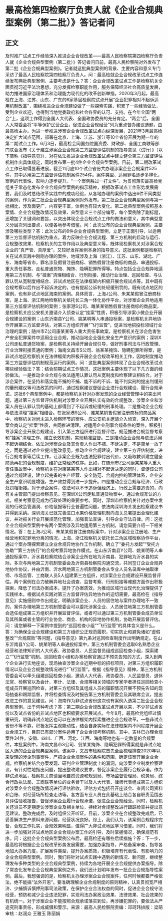 # 最高检第四检察厅负责人就《企业合规典型案例（第二批）》答记者问
## 正文
及时推广试点工作经验深入推进企业合规改革——最高人民检察院第四检察厅负责人就《企业合规典型案例（第二批）》答记者问日前，最高人民检察院对外发布了第二批《企业合规典型案例》。记者就这批典型案例的背景、主要内容和意义专门采访了最高人民检察院第四检察厅负责人。问：最高检就企业合规改革试点工作连续发布两批典型案例，主要考虑是什么？答：企业合规改革试点工作是检察机关全面贯彻习近平法治思想，充分发挥检察职能作用，服务保障经济社会高质量发展，助力推进国家治理体系和治理能力现代化的改革创新举措。2020年3月起，最高检在上海、江苏、山东、广东的6家基层检察院试点开展“企业犯罪相对不起诉适用机制改革”，围绕推进企业合规建设做了一些探索实践，积累了一些经验做法，受到企业欢迎，也得到当地党委政府和社会各界的认可、支持。在今年全国“两会”上，这项工作得到全国人大代表、全国政协委员的充分肯定。“两会”后，全国人大常委会将“平等保护民营企业，促进企业合规经营”列为重点督办建议选题，由最高检主办。为进一步推进涉案企业合规改革试点向纵深发展，2021年3月最高检决定扩大试点范围，部署在北京、上海、江苏、浙江等10个省份开展为期一年的第二期试点工作。6月3日，最高检会同国务院国资委、财政部、全国工商联等部门联合发布《关于建立涉案企业合规第三方监督评估机制的指导意见（试行）》（以下简称《指导意见》），对在依法推进企业合规改革试点中建立健全第三方监督评估机制作出具体规定，同时发布第一批4件企业合规典型案例。目前，第二期改革试点工作已取得显著进展，截至11月底10个试点省份共办理涉案企业合规案件525件，其中适用第三方监督评估机制案件254件。案件类型、适用罪名逐步多样化，案例的代表性、影响力逐步提升。“一个案例胜过一打文件”。为贯彻落实最高检党组关于常态化发布企业合规典型案例的指示精神，根据改革试点工作形势发展需要，我们及时总结改革实践中的成功经验，从各地办理的案例中选出6件不同类型的案例，作为第二批企业合规典型案例对外发布。第二批企业合规典型案例与第一批相比，涉及面更广，内容更丰富，体例也有较大变化。第二批典型案例按照基本案情、企业合规整改情况及效果、典型意义三个部分编写，每个案例除了副标题，还增加了关键词和要旨，以突出体现企业合规试点工作的做法和意义，其中典型意义分层次列出要点，以便各地参考借鉴。问：此次公布的企业合规典型案例，主要涉及哪些类型？答：此次公布的6件企业合规典型案例，立足于正面引导，以适用第三方监督评估机制为重点，着力反映企业合规流程、第三方机制的启动与运行、合规整改效果、检察机关的主导作用以及典型意义等，既体现检察机关对涉案合规企业的“真严管、真厚爱”，又较好发挥案例本身的指导意义。这批案例都是检察机关在试点实践中刚刚办理的案件，地域涉及上海（浙江）、江苏、山东、湖北、广东、海南等省市，罪名涉及假冒注册商标、销售假冒注册商标的商品、串通投标、重大责任事故、走私普通货物、掩饰、隐瞒犯罪所得等。特点包括企业合规异地适用第三方机制、与“挂案”清理相结合、行刑衔接、推动行业治理、巡回检查、与认罪认罚从宽制度相结合、非试点地区在法律框架内积极开展合规试点等。其中既有合规考察以后作出不起诉决定的，也有提起公诉判处轻缓刑罚的。既有试点地区的案例，也有非试点地区海南的案例。具体而言，上海J公司、朱某某假冒注册商标案，是上海、浙江两地检察机关依托长三角一体化协作平台，对涉案企业异地适用第三方监督评估机制的案例；张家港S公司、雎某某销售假冒注册商标的商品案，是检察机关应公安机关邀请介入侦查认定“挂案”性质，积极引导涉案小微企业开展合规建设的案例；山东沂南县Y公司、姚某明等人串通投标案，是检察机关异地协作开展第三方监督评估，对第三方组织开展“飞行监管”，促进当地招投标领域行业治理的案例；随州市Z公司康某某等人重大责任事故案，是检察机关在涉企危害生产安全犯罪案件中适用企业合规，推动当地企业强化安全生产意识的案例；深圳X公司走私普通货物案，是检察机关持续开展合规引导，做好刑事司法与行政管理、行业治理衔接贯通的案例；海南文昌市S公司、翁某某掩饰、隐瞒犯罪所得案，是非试点地区检察机关在法律框架内积极开展企业合规改革相关工作，因地制宜推动第三方监督评估机制规范运行的案例。问：这批典型案例体现了企业合规改革试点哪些经验做法？答：结合前期试点工作情况，这批案例主要体现了以下几方面的经验做法。一是推动企业合规与依法适用认罪认罚从宽制度和检察建议相结合。对于涉企案件，在坚持和落实能不捕的不捕、能不诉的不诉、能不判实刑的提出判缓刑的量刑建议等司法政策的同时，通过检察建议督促企业进行合规建设、履行合规承诺。这批6个典型案例中，都是检察机关针对办案发现的企业经营管理中的突出问题，通过第三方监督评估机制对涉案企业开展扎实有效的合规整改，涉案企业和涉案人员在认罪认罚的基础上都得到了不起诉或轻缓的刑事处理。二是推动企业合规与依法清理“挂案”相结合。在张家港S公司、雎某某销售假冒注册商标的商品案中，检察机关对尚未进入检察环节的案件，应公安机关邀请介入侦查，深入开展个案会商认定“挂案”性质，共同推进清理。对适用企业刑事合规条件的案件，积极引导涉案企业开展合规建设，引入第三方组织进行监督评估，规范推进合规监督考察和“挂案”清理工作，建立长效机制，实现精准监督。三是推动企业合规与依法适用不起诉相结合。依法对涉案企业及其负责人作出不捕、不诉决定，不是简单一放了之，而是通过对企业提出整改意见，推动企业合规建设，建立第三方评估制度，进行合规考察等后续工作，让涉案企业既为违法犯罪付出代价，又吸取教训建立健全防范再犯的合规制度，维护正常经济秩序。比如，在随州市Z公司康某某等人重大责任事故案中，检察机关在对康某某等人作出相对不起诉决定的同时，督促该公司通过合规建设，建立起完备的生产经营、安全防范、合规内控的管理体系，企业安全生产意识明显增强，生产效益得到进一步提升。四是推动企业合规与经济、行政处罚相衔接。对于涉企案件，依法可以不予追诉但经济上、行政上需要追责的，向有关主管部门提出检察意见。在深圳X公司走私普通货物案中，通过合规互认的方式，相关考察意见成为行政处理的重要参考。同时，深圳市检察机关针对办案中发现的行政监管漏洞、价格低报等行业普遍性问题，依法向深圳海关发出检察建议书并得到采纳。深圳海关已就完善进口水果价格管理机制向海关总署提出合理化建议，并对报关行业开展规范化管理，加强普法宣讲，引导企业守法自律。问：这批企业合规典型案例中有两个案例涉及异地适用第三方机制，请您简要介绍一下相关情况。答：在上海J公司、朱某某假冒注册商标案中，针对涉案企业注册地、生产经营地和犯罪地分离的情况，上海、浙江检察机关依托长三角区域检察协作平台，通过个案办理探索建立企业合规异地协作工作机制，确立了“委托方发起”“受托方协助”“第三方执行”的合规考察异地协作模式。在山东沂南县Y公司、姚某明等人串通投标案中，沂水县检察院结合涉案企业所在地为沂南县、犯罪地为沂水县的实际，多次与两地第三方机制管委会及沂南县检察院沟通交流，共同签订企业合规异地协作协议，并由沂南、沂水两地第三方机制管委会从专业人员名录库中抽取律师、市场监管、工商联人员5人组建第三方组织，对涉案企业合规建设开展监督评估。两个案例在合力破解异地社会调查、监督考察、行刑衔接等难题方面作出积极探索，降低了司法办案成本，提升了办案质效，为推动区域行业现代化治理提供了实践样本。根据试点实践对第三方监督评估异地协作的迫切需要，最高检在《指导意见》实施细则中作出规定，明确涉案企业、人员的居住地与案件办理地不一致的，案件办理地第三方机制管委会可以委托涉案企业、人员居住地第三方机制管委会选任组成第三方组织并开展监督评估，或者可以通过第三方机制管委会成员单位及其所属或者主管的行业协会、商会、机构的异地协作机制，协助开展监督评估。问：请您解释一下案例中提到的“巡回检查小组”“飞行监管”的具体含义是什么。答：为确保企业合规建设和第三方组织公正规范履职，切实防止和避免诸如“虚假整改”“合规腐败”等问题，《指导意见》第九条对巡回检查制度作出明确规定。在山东沂南县Y公司、姚某明等人串通投标案中，第三方机制管委会选取6名熟悉企业经营和法律知识的人大代表、政协委员、人民监督员组成巡回检查小组，探索建立“飞行监管”机制。巡回检查小组和办案检察官通过不预先告知的方式，深入到两个企业进行实地座谈，现场抽查涉案企业近期中标的招标项目，对第三方组织履职情况以及企业合规整改情况进行“飞行监管”。根据《指导意见》精神，第三方机制管委会可以牵头组建巡回检查小组，邀请人大代表、政协委员、人民监督员、退休法官、检察官以及会计、审计、法律、合规等相关领域的专家学者担任巡回检查小组成员开展巡回检查，对第三方组织及其组成人员的履职情况开展不预先告知的现场抽查和跟踪监督，并将检查情况及时报告第三方机制管委会及其联席会议，提出改进工作的意见建议。问：海南作为非试点省份这次也有案例入选第二批企业合规典型案例，出于何种考虑？答：第二期企业合规改革试点开展以来，不少非试点省份以及试点省份的非试点地区也积极要求开展试点。今年8月，最高检党组经过慎重研究，明确非试点地区也可以在法律框架内探索推进企业合规改革。一些非试点省份不等不靠，积极发挥主观能动性，结合自身实际在法律框架内不同程度开展企业合规工作，目前已有部分案件适用了企业合规考察机制。其中，吉林已办理合规案件34件，安徽、四川、广西、河北、江西、海南等地也有一定数量的合规案件。本批案例中，海南文昌市S公司、翁某某掩饰、隐瞒犯罪所得案就是非试点地区入选的企业合规典型案例。该案中，文昌市检察院首先全面梳理排查2020年以来受理的涉企刑事案件，严把企业合规案件的条件和范围，确定该案开展企业合规。检察机关结合办案发现、研判企业管理制度上的漏洞，向涉案企业制发检察建议，有针对性地指出问题，提出整改建议要求，督促涉案企业履行合规承诺。作为非试点地区，检察机关商请当地自然资源和规划局、市场监督管理局、税务局、综合行政执法局、工商联等单位的业务骨干以及人大代表、律师代表组成第三方组织对涉案企业合规整改情况进行评估验收，评估方式包括召开座谈会、查阅公司资料和台账、对经营场所检查走访等。各方面专业人员在此基础上结合各自职责范围出具评估验收报告，督促涉案企业履行合规承诺，促进企业合规经营。同时，检察机关还派员不定期走访涉案企业及相关单位，持续对合规整改进行跟踪检查并提出意见建议。整改完成后，及时组织公开听证。目前，涉案企业在合规整改完成后，已妥善解决生产原料来源问题，经营状况良好。综上，我们认为，该案例合规程序完备，合规工作扎实，合规效果明显，值得广大非试点地区学习借鉴。同时，我们将进一步加强对非试点地区企业合规办案工作的引导，及时掌握情况，确保规范有序。问：这批企业合规典型案例公布后，最高检还有哪些后续措施？答：下一步，最高检将根据企业合规改革形势发展需要，加强办案指导，严格备案审查，指导各地加大办案力度，扩展案件类型，提升办案质效，积极培育有代表性、有影响力的企业合规典型案例。同时，我们将针对试点实践中遇到的新情况、新问题，继续整理发布多种类型的企业合规典型案例，持续为各地开展企业合规提供办案指导。除了常态化发布企业合规典型案例之外，我们还计划明年发布一批企业合规指导性案例。最后，我想强调的是，检察机关办理涉案企业合规案件，任何时候都要严格依法，绝不能搞“法外开恩”。要准确理解企业合规制度的原则精神，认真贯彻宽严相济、少捕慎诉慎押刑事司法政策，在保护企业合法权益的同时，促进企业合规守法经营，预防和减少企业违法犯罪，实现司法办案政治效果、法律效果、社会效果的有机统一。对于涉案企业不能按照合规承诺落实到位，再涉嫌犯罪的，要依法从严追究刑事责任，形成威慑和警示。来源：最高人民检察院责编：邓珂玮排版：梁萌审核：赵润众 王雅玉 陈丽娟